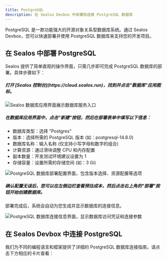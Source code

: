```yaml
---
title: PostgreSQL
description: 在 Sealos Devbox 中部署和连接 PostgreSQL 数据库
---
```


PostgreSQL 是一款功能强大的开源对象关系型数据库系统。通过 Sealos Devbox，您可以快速部署并使用 PostgreSQL 数据库来支持您的开发项目。

## 在 Sealos 中部署 PostgreSQL

Sealos 提供了简单直观的操作界面，只需几步即可完成 PostgreSQL 数据库的部署。具体步骤如下：

<div className='steps [&_h5]:step'>

<h5>打开 [Sealos 控制台](https://cloud.sealos.run)，找到并点击"数据库"应用图标。</h5>

![Sealos 数据库应用界面展示数据库服务入口](./images/sealos-postgresql-database-entry.zh-cn.jpg)

<h5>在数据库应用界面中，点击"新建"按钮，然后在部署表单中填写以下信息：</h5>

   - 数据库类型：选择 ”Postgres”
   - 版本：选择所需的 PostgreSQL 版本 (如：postgresql-14.8.0)
   - 数据库名称：输入名称 (仅支持小写字母和数字的组合)
   - 计算资源：通过滑块调整 CPU 和内存配置
   - 副本数量：开发测试环境建议设置为 1
   - 存储容量：设置所需的存储空间 (如：3 Gi)

![PostgreSQL 数据库部署配置界面，包含版本选择、资源配置等选项](./images/sealos-postgresql-deployment-config.zh-cn.png)

<h5>确认配置无误后，您可以在左侧边栏查看预估成本，然后点击右上角的"部署"按钮开始创建数据库。</h5>

</div>

部署完成后，系统会自动为您生成并显示数据库的连接信息。

![PostgreSQL 数据库连接信息界面，显示数据库访问凭证和连接参数](./images/sealos-postgresql-connection-info.zh-cn.png)

## 在 Sealos Devbox 中连接 PostgreSQL

我们为不同的编程语言和框架提供了详细的 PostgreSQL 数据库连接指南，请点击下方相应的卡片查看：

<Cards>
<Card title="使用 Go 连接 PostgreSQL" href="./postgresql/go" />
<Card title="使用 Java 连接 PostgreSQL" href="./postgresql/java" />
<Card title="使用 Node.js 连接 PostgreSQL" href="./postgresql/nodejs" />
<Card title="使用 PHP 连接 PostgreSQL" href="./postgresql/php" />
<Card title="使用 Python 连接 PostgreSQL" href="./postgresql/python" />
<Card title="使用 Rust 连接 PostgreSQL" href="./postgresql/rust" />
</Cards>